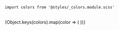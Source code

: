 
<Meta title="Styles/Colors" />

<Title>Colors</Title>

`import colors from '@styles/_colors.module.scss'`

<br />

<ColorPalette>
  {Object.keys(colors).map(color => (
    <ColorItem
      key={color}
      title={`colors.$${color}`}
      subtitle={sentenceCase(color)}
      colors={[colors[color]]}
    />
  ))}
</ColorPalette>
